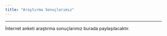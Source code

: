 ```yaml
---
title: "Araştırma Sonuçlarımız"
---
```


---

İnternet anketi araştırma sonuçlarımız burada paylaşılacaktır.